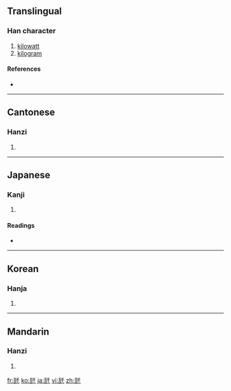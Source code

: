 ==Translingual==

===Han character===
{{Han char|rn=98|rad=瓦|as=03|sn=8|four=|canj=一弓竹十 (MNHJ)}}

# [[kilowatt]]
# [[kilogram]]

====References====
* {{Han ref|kx=0748.081|dkj=21450|dj=1156.140|hdz=21422.050|uh=74E9|ud=29929|bh=A260|bd=41568}}

----

==Cantonese==

===Hanzi===
{{yue-hanzi|jyut=|y=chin1, nga5}}

# {{defn|Cantonese|sort=瓦03}}

----

==Japanese==

===Kanji===
{{ja-kanji|grade=|rs=瓦03}}

# {{defn|Japanese|sort=瓦03}}

====Readings====
* {{ja-readings|on=|kun=[[きろぐらむ]] (kiroguramu)|nanori=}}

----

==Korean==

===Hanja===
{{ko-hanja|hangeul=천|eumhun=|rv=cheon|mr=ch'ŏn|y=chen}}

# {{defn|Korean|sort=瓦03}}

----

==Mandarin==

===Hanzi===
{{cmn-hanzi|pin=[[qiǎn1wa]] (qian1wa3), [[qiǎn2wa]] (qian2wa3)|wg=<sup>3</sup>, <sup>3</sup>}}

# {{defn|Mandarin|sort=瓦03}}

[[fr:瓩]]
[[ko:瓩]]
[[ja:瓩]]
[[vi:瓩]]
[[zh:瓩]]